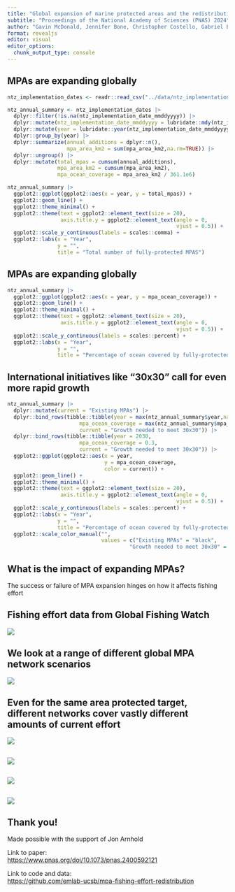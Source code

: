 ```yaml
---
title: "Global expansion of marine protected areas and the redistribution of fishing effort"
subtitle: "Proceedings of the National Academy of Sciences (PNAS) 2024"
author: "Gavin McDonald, Jennifer Bone, Christopher Costello, Gabriel Englander, Jennifer Raynor"
format: revealjs
editor: visual
editor_options: 
  chunk_output_type: console
---
```


## MPAs are expanding globally

```r
ntz_implementation_dates <- readr::read_csv("../data/ntz_implementation_dates.csv")

ntz_annual_summary <- ntz_implementation_dates |>
  dplyr::filter(!is.na(ntz_implementation_date_mmddyyyy)) |>
  dplyr::mutate(ntz_implementation_date_mmddyyyy = lubridate::mdy(ntz_implementation_date_mmddyyyy)) |>
  dplyr::mutate(year = lubridate::year(ntz_implementation_date_mmddyyyy)) |>
  dplyr::group_by(year) |>
  dplyr::summarize(annual_additions = dplyr::n(),
                   mpa_area_km2 = sum(mpa_area_km2,na.rm=TRUE)) |>
  dplyr::ungroup() |>
  dplyr::mutate(total_mpas = cumsum(annual_additions),
                mpa_area_km2 = cumsum(mpa_area_km2),
                mpa_ocean_coverage = mpa_area_km2 / 361.1e6)

ntz_annual_summary |>
  ggplot2::ggplot(ggplot2::aes(x = year, y = total_mpas)) +
  ggplot2::geom_line() +
  ggplot2::theme_minimal() +
  ggplot2::theme(text = ggplot2::element_text(size = 20),
                 axis.title.y = ggplot2::element_text(angle = 0,
                                                      vjust = 0.5)) +
  ggplot2::scale_y_continuous(labels = scales::comma) +
  ggplot2::labs(x = "Year",
                y = "",
                title = "Total number of fully-protected MPAS")
```

## MPAs are expanding globally

```r
ntz_annual_summary |>
  ggplot2::ggplot(ggplot2::aes(x = year, y = mpa_ocean_coverage)) +
  ggplot2::geom_line() +
  ggplot2::theme_minimal() +
  ggplot2::theme(text = ggplot2::element_text(size = 20),
                 axis.title.y = ggplot2::element_text(angle = 0,
                                                      vjust = 0.5)) +
  ggplot2::scale_y_continuous(labels = scales::percent) +
  ggplot2::labs(x = "Year",
                y = "",
                title = "Percentage of ocean covered by fully-protected MPAS")
```

## International initiatives like "30x30" call for even more rapid growth

```r
ntz_annual_summary |>
  dplyr::mutate(current = "Existing MPAs") |>
  dplyr::bind_rows(tibble::tibble(year = max(ntz_annual_summary$year,na.rm=TRUE),
                       mpa_ocean_coverage = max(ntz_annual_summary$mpa_ocean_coverage),
                       current = "Growth needed to meet 30x30")) |>
  dplyr::bind_rows(tibble::tibble(year = 2030,
                       mpa_ocean_coverage = 0.3,
                       current = "Growth needed to meet 30x30")) |>
  ggplot2::ggplot(ggplot2::aes(x = year, 
                               y = mpa_ocean_coverage,
                               color = current)) +
  ggplot2::geom_line() +
  ggplot2::theme_minimal() +
  ggplot2::theme(text = ggplot2::element_text(size = 20),
                 axis.title.y = ggplot2::element_text(angle = 0,
                                                      vjust = 0.5)) +
  ggplot2::scale_y_continuous(labels = scales::percent) +
  ggplot2::labs(x = "Year",
                y = "",
                title = "Percentage of ocean covered by fully-protected MPAS") +
  ggplot2::scale_color_manual("",
                              values = c("Existing MPAs" = "black",
                                       "Growth needed to meet 30x30" = "red"))
```

## What is the impact of expanding MPAs?

The success or failure of MPA expansion hinges on how it affects fishing effort

## Fishing effort data from Global Fishing Watch

![](figures/fishing-map-1.png)

## We look at a range of different global MPA network scenarios

![](figures/mpa-network-simulation-maps-1.png)

## Even for the same area protected target, different networks cover vastly different amounts of current effort

![](figures/overlapping-area-with-protection-1.png)

## 

![](figures/results-simulations-hurdle-global-levels-1.png)

## 

![](figures/results-simulations-hurdle-global-1.png)

## 

![](figures/effort-change-by-distance-to-mpa-1.png)

## Thank you!

Made possible with the support of Jon Arnhold

Link to paper:  
[https://www.pnas.org/doi/10.1073/pnas.2400592121](https://www.pnas.org/doi/10.1073/pnas.2400592121)

Link to code and data:  
[https://github.com/emlab-ucsb/mpa-fishing-effort-redistribution](https://github.com/emlab-ucsb/mpa-fishing-effort-redistribution)